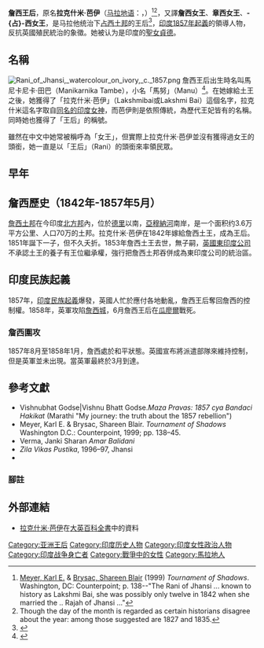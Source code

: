 {{Infobox royalty
|name        = 拉克什米·芭伊<br>Lakshmibai
|image       = Rani of jhansi.jpg
|caption     = [[詹西|詹西]]王后
|succession={{Link-en|詹西州|Jhansi State|詹西王后}}
|reign= 1853年11月21日－1854年3月10日<br>1857年6月4日－1858年4月4日或5日
|birth_name  = 馬尼卡尼卡·田巴（Manikarnika Tambe）
|birth_date  = {{Birth date|1828|11|19|df=yes}}
|birth_place = [[File:Flag_of_the_British_East_India_Company_(1801).svg|24px]] [[东印度公司治下的印度|印度]][[瓦拉納西|瓦拉納西]]
|death_date  = 1858年6月18日（29歲）{{KIA}}
|death_place = [[File:Flag_of_the_British_East_India_Company_(1801).svg|24px]] [[东印度公司治下的印度|印度]][[瓜廖尔土邦|瓜廖尔土邦]][[瓜廖尔|瓜廖尔]]
|house       = {{Link-en|紐瓦爾卡王朝|Newalkar}}
|title       = 詹西王后
|predecessor = {{Link-en|甘格達爾·拉奧|Gangadhar Rao}}
|successor   = 無([[英屬印度|英屬印度]])
|father      = 莫羅帕特·坦貝
|mother      = 巴吉拉迪·薩普爾 
|spouse      = {{marriage|{{Link-en|甘格達爾·拉奧|Gangadhar Rao}}|end=逝世|1842|1853}}
|issue       = {{Link-en|占西的達摩達·拉奧|Damodar Rao of Jhansi|達摩達爾·拉奧}}（養子）
}}

'''詹西王后'''，原名'''拉克什米·芭伊'''（[[马拉地语|马拉地语]]：{{Lang|mr|झाशीची राणी}}，{{bd|1828年|11月19日|1858年|6月18日|}}）<ref>[[Karl_E._Meyer|Meyer, Karl E.]] & [[Shareen_Blair_Brysac|Brysac, Shareen Blair]] (1999) ''Tournament of Shadows''. Washington, DC: Counterpoint; p. 138--"The Rani of Jhansi ... known to history as Lakshmi Bai, she was possibly only twelve in 1842 when she married the .. Rajah of Jhansi ..."</ref><ref name="ReferenceA">Though the day of the month is regarded as certain historians disagree about the year: among those suggested are 1827 and 1835.</ref>，又譯'''詹西女王'''、'''章西女王'''、'''-{占}-西女王'''，是马拉他统治下[[占西|占西]][[土邦|土邦]]的王后<ref>{{cite web|url=http://indianexpress.com/article/who-is/who-is-manikarnika-4760894/|title=Who is Manikarnika?|access-date=2020-09-08|archive-date=2021-02-24|archive-url=https://web.archive.org/web/20210224152223/https://indianexpress.com/article/who-is/who-is-manikarnika-4760894/|dead-url=no}}</ref>，[[印度1857年起義|印度1857年起義]]的領導人物，反抗英國殖民統治的象徵。她被认为是印度的[[聖女貞德|聖女貞德]]。

== 名稱 ==
[[File:Rani_of_Jhansi,_watercolour_on_ivory,_c._1857.png|thumb]]
詹西王后出生時名叫馬尼卡尼卡·田巴（Manikarnika Tambe），小名「馬努」（Manu）<ref>{{cite web |author=Allen Copsey |url=http://www.copsey-family.org/~allenc/lakshmibai/early.html |title=Lakshmibai, Rani of Jhansi – Early Life |publisher=Copsey-family.org |date=2005-09-23 |accessdate=2012-07-07 |archive-date=2021-02-28 |archive-url=https://web.archive.org/web/20210228164631/http://www.copsey-family.org/~allenc/lakshmibai/early.html |dead-url=no }}</ref>。在她嫁給土王{{Link-en|甘格達爾·拉奧|Gangadhar Rao}}之後，她獲得了「拉克什米·芭伊」（Lakshmibai或Lakshmi Bai）這個名字，拉克什米這名字取自[[吉祥天女|同名的印度女神]]，而芭伊{{efn|在印度，芭伊（bai）是有一定地位的女性所使用的敬稱，一般作為[[後綴|後綴]]直接加在名字後面。}}則是依照傳統，為歷代{{Link-en|紐阿卡王朝|Newalkar}}王妃皆有的名稱。同時她也獲得了「王后」的稱號。

雖然在中文中她常被稱呼為「女王」，但實際上拉克什米·芭伊並沒有獲得過女王的頭銜，她一直是以「王后」（Rani）的頭銜來率領民眾。

== 早年 ==
{{Empty section}}

== 詹西歷史（1842年-1857年5月） ==
[[詹西土邦|詹西土邦]]在今印度[[北方邦|北方邦]]內，位於[[德里|德里]]以南，[[亞穆納河|亞穆納河]]南岸，是一个面积约3.6万平方公里、人口70万的土邦。拉克什米·芭伊在1842年嫁給詹西土王{{Link-en|甘格達爾·拉奧|Gangadhar Rao}}，成為王后。1851年誕下一子，但不久夭折。1853年詹西土王去世，無子嗣，[[英國東印度公司|英國東印度公司]]不承認土王的養子有王位繼承權，強行把詹西土邦吞併成為東印度公司的統治區。

==印度民族起義==
1857年，[[印度民族起義|印度民族起義]]爆發，英國人忙於應付各地動亂，詹西王后奪回詹西的控制權。1858年，英軍攻陷[[詹西城|詹西城]]，6月詹西王后在[[瓜廖爾|瓜廖爾]]戰死。

===詹西圍攻===
1857年8月至1858年1月，詹西處於和平狀態。英國宣布將派遣部隊來維持控制，但是英軍並未出現。當英軍最終於3月到達。

== 參考文獻 ==
{{Reflist}}
*Vishnubhat Godse|Vishnu Bhatt Godse.''Maza Pravas: 1857 cya Bandaci Hakikat'' (Marathi "My journey: the truth about the 1857 rebellion")
*Meyer, Karl E. & Brysac, Shareen Blair. ''Tournament of Shadows'' Washington D.C.: Counterpoint, 1999; pp. 138–45.
*Verma, Janki Sharan ''Amar Balidani''
*''Zila Vikas Pustika'', 1996–97, Jhansi
*{{cite book |title=Remaking Queen Victoria |editor1-first=Margaret |editor1-last=Homans |editor2-first=Adrienne |editor2-last=Munich |publisher=Cambridge University Press |year=1997 |isbn=9780521574853 |chapter=How we lost the empire: retelling the stories of the Rani of Jhansi and Queen Victoria |first=Maria |last=Jerinic |url=https://books.google.com/books?id=yC4n0FfjVB0C&pg=PA123 |access-date=2019-06-16 |archive-date=2020-10-30 |archive-url=https://web.archive.org/web/20201030200740/https://books.google.com/books?id=yC4n0FfjVB0C&pg=PA123 |dead-url=no }}
=== 腳註 ===
{{notelist}}

==外部連結==
{{commons category|Rani Lakshmibai}}
* [https://www.britannica.com/biography/ 拉克什米·芭伊]在[[大英百科全書|大英百科全書]]中的資料
{{Authority control}}

{{DEFAULTSORT:Lakshmibai}}
[[Category:亚洲王后|Category:亚洲王后]]
[[Category:印度历史人物|Category:印度历史人物]]
[[Category:印度女性政治人物|Category:印度女性政治人物]]
[[Category:印度战争身亡者|Category:印度战争身亡者]]
[[Category:戰爭中的女性|Category:戰爭中的女性]]
[[Category:馬拉地人|Category:馬拉地人]]